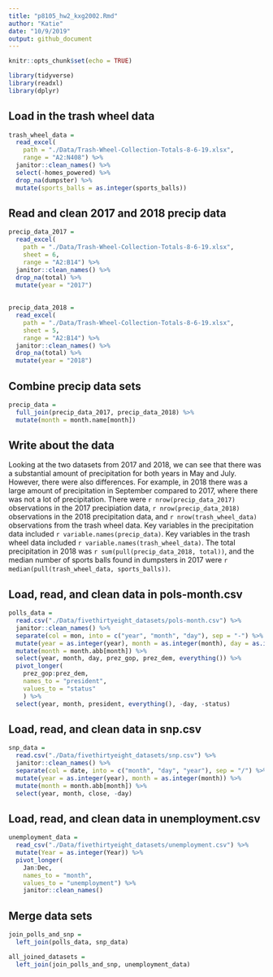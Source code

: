 ```yaml
---
title: "p8105_hw2_kxg2002.Rmd"
author: "Katie"
date: "10/9/2019"
output: github_document
---
```


```r
knitr::opts_chunk$set(echo = TRUE)

library(tidyverse)
library(readxl) 
library(dplyr)
```

## Load in the trash wheel data 

```r
trash_wheel_data = 
  read_excel(
    path = "./Data/Trash-Wheel-Collection-Totals-8-6-19.xlsx", 
    range = "A2:N408") %>% 
  janitor::clean_names() %>% 
  select(-homes_powered) %>% 
  drop_na(dumpster) %>% 
  mutate(sports_balls = as.integer(sports_balls))
```

## Read and clean 2017 and 2018 precip data 

```r
precip_data_2017 = 
  read_excel(
    path = "./Data/Trash-Wheel-Collection-Totals-8-6-19.xlsx",  
    sheet = 6, 
    range = "A2:B14") %>% 
  janitor::clean_names() %>% 
  drop_na(total) %>% 
  mutate(year = "2017") 
  
  
precip_data_2018 = 
  read_excel(
    path = "./Data/Trash-Wheel-Collection-Totals-8-6-19.xlsx", 
    sheet = 5, 
    range = "A2:B14") %>% 
  janitor::clean_names() %>% 
  drop_na(total) %>%  
  mutate(year = "2018") 
```

## Combine precip data sets 

```r
precip_data = 
  full_join(precip_data_2017, precip_data_2018) %>% 
  mutate(month = month.name[month])
```

## Write about the data 

Looking at the two datasets from 2017 and 2018, we can see that there was a substantial amount of precipitation for both years in May and July. However, there were also differences. For example, in 2018 there was a large amount of precipitation in September compared to 2017, where there was not a lot of precipitation. There were `r nrow(precip_data_2017)` observations in the 2017 precipiation data, `r nrow(precip_data_2018)` observations in the 2018 precipitation data, and `r nrow(trash_wheel_data)` observations from the trash wheel data. Key variables in the precipitation data included `r variable.names(precip_data)`. Key variables in the trash wheel data included `r variable.names(trash_wheel_data)`. The total precipitation in 2018 was `r sum(pull(precip_data_2018, total))`, and the median number of sports balls found in dumpsters in 2017 were `r median(pull(trash_wheel_data, sports_balls))`. 

## Load, read, and clean data in pols-month.csv

```r
polls_data = 
  read.csv("./Data/fivethirtyeight_datasets/pols-month.csv") %>% 
  janitor::clean_names() %>% 
  separate(col = mon, into = c("year", "month", "day"), sep = "-") %>% 
  mutate(year = as.integer(year), month = as.integer(month), day = as.integer(day)) %>%  
  mutate(month = month.abb[month]) %>% 
  select(year, month, day, prez_gop, prez_dem, everything()) %>% 
  pivot_longer(
    prez_gop:prez_dem,
    names_to = "president", 
    values_to = "status"
    ) %>% 
  select(year, month, president, everything(), -day, -status) 
```

## Load, read, and clean data in snp.csv

```r
snp_data = 
  read.csv("./Data/fivethirtyeight_datasets/snp.csv") %>% 
  janitor::clean_names() %>% 
  separate(col = date, into = c("month", "day", "year"), sep = "/") %>% 
  mutate(year = as.integer(year), month = as.integer(month)) %>%  
  mutate(month = month.abb[month]) %>% 
  select(year, month, close, -day)
```

## Load, read, and clean data in unemployment.csv

```r
unemployment_data = 
  read_csv("./Data/fivethirtyeight_datasets/unemployment.csv") %>% 
  mutate(Year = as.integer(Year)) %>%  
  pivot_longer(
    Jan:Dec,
    names_to = "month", 
    values_to = "unemployment") %>%  
    janitor::clean_names()
```

## Merge data sets 

```r
join_polls_and_snp = 
  left_join(polls_data, snp_data)

all_joined_datasets = 
  left_join(join_polls_and_snp, unemployment_data) 
```



